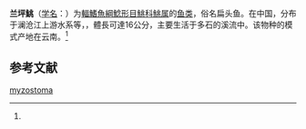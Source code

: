 {{Speciesbox
| name = 兰坪鮡
| status = NE
| status_system = IUCN3.1
| image = 
| genus = Pareuchiloglanis
| species = myzostoma
| authority = (Norman, 1923)<ref name='id6666'>{{cite web| url =http://www.bioinfo.cn/db05/BjdwSpecies.php?action=view&id=6666| title =兰坪鮡| work =《中国动物物种编目数据库》| publisher =中国科学院微生物研究所| author =中国科学院动物研究所| accessdate =2009-04-11| deadurl =yes| archiveurl =https://web.archive.org/web/20160305074401/http://www.bioinfo.cn/db05/BjdwSpecies.php?action=view&id=6666| archivedate =2016-03-05}}</ref>
*''Euchiloglanis myzostoma'',Norman, 1923
*''Exostoma myzostoma'',Norman, 1923
}}

'''兰坪鮡'''（[[学名|学名]]：{{lang|la|''Pareuchiloglanis myzostoma''}}）为[[輻鰭魚綱|輻鰭魚綱]][[鯰形目|鯰形目]][[鮡科|鮡科]][[鮡属|鮡属]]的[[鱼类|鱼类]]，俗名扁头鱼。在中国，分布于澜沧江上游水系等，，體長可達16公分，主要生活于多石的溪流中。该物种的模式产地在云南。<ref name='id6666'/>

== 参考文献 ==
{{reflist}}

{{Wikispecies|Pareuchiloglanis myzostoma}}
{{Taxonbar|from=Q3754562}}

[[Category:鮡属|myzostoma]]


{{鯰形目小作品}}
